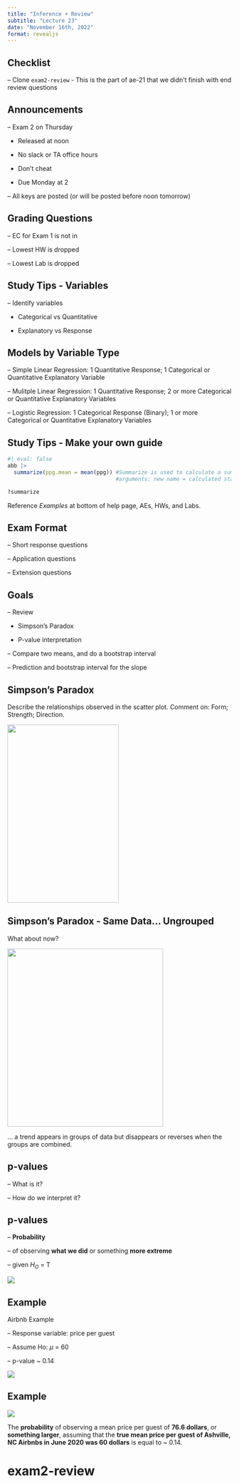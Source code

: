```yaml
---
title: "Inference + Review"
subtitle: "Lecture 23"
date: "November 16th, 2022"
format: revealjs
---
```


## Checklist

-- Clone `exam2-review` - This is the part of ae-21 that we didn't finish with end review questions

## Announcements

-- Exam 2 on Thursday

-   Released at noon

-   No slack or TA office hours

-   Don't cheat

-   Due Monday at 2

-- All keys are posted (or will be posted before noon tomorrow)

## Grading Questions

-- EC for Exam 1 is not in

-- Lowest HW is dropped

-- Lowest Lab is dropped

## Study Tips - Variables

-- Identify variables

-   Categorical vs Quantitative

-   Explanatory vs Response

## Models by Variable Type {.smaller}

-- Simple Linear Regression: 1 Quantitative Response; 1 Categorical or Quantitative Explanatory Variable

-- Mulitple Linear Regression: 1 Quantitative Response; 2 or more Categorical or Quantitative Explanatory Variables

-- Logistic Regression: 1 Categorical Response (Binary); 1 or more Categorical or Quantitative Explanatory Variables

## Study Tips - Make your own guide

```r
#| eval: false
abb |>    
  summarize(ppg.mean = mean(ppg)) #Summarize is used to calculate a summary statistic 
                                  #arguments: new name = calculated statistic

?summarize 

```

Reference *Examples* at bottom of help page, AEs, HWs, and Labs.

## Exam Format

-- Short response questions

-- Application questions

-- Extension questions

## Goals

-- Review

-   Simpson's Paradox

-   P-value interpretation

-- Compare two means, and do a bootstrap interval

-- Prediction and bootstrap interval for the slope

## Simpson's Paradox {.smaller}

Describe the relationships observed in the scatter plot. Comment on: Form; Strength; Direction.

![](images/simp1.png){width="250" height="400" fig-align="center"}

## Simpson's Paradox - Same Data... Ungrouped {.smaller}

What about now?

![](images/simp2.png){width="350" height="400" fig-align="center"}

... a trend appears in groups of data but disappears or reverses when the groups are combined.

## p-values

-- What is it?

-- How do we interpret it?

## p-values

-- **Probability**

-- of observing **what we did** or something **more extreme**

-- given $H_O$ = T

![](images/pvalue.png){fig-align="center"}

## Example

Airbnb Example

-- Response variable: price per guest

-- Assume Ho: $\mu$ = 60

-- p-value \~ 0.14

![](images/pvalueexample.png){fig-align="center"}

## Example {.smaller}

![](images/pvalueexample.png)

The **probability** of observing a mean price per guest of **76.6 dollars**, or **something larger**, assuming that the **true mean price per guest of Ashville, NC Airbnbs in June 2020 was 60 dollars** is equal to \~ 0.14.

# exam2-review
